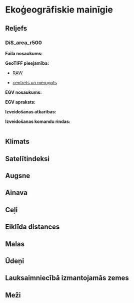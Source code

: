 # Ekoģeogrāfiskie mainīgie  {#Chapter5}


## Reljefs

### DiS_area_r500

**Faila nosaukums:**

**GeoTIFF pieejamība:**

- [RAW]()

- [centrēts un mērogots]()

**EGV nosaukums:**

**EGV apraksts:**

**Izveidošanas atkarības:**

**Izveidošanas komandu rindas:**

```r

```


## Klimats

## Satelītindeksi

## Augsne


## Ainava

## Ceļi

## Eiklīda distances

## Malas

## Ūdeņi

## Lauksaimniecībā izmantojamās zemes

## Meži

